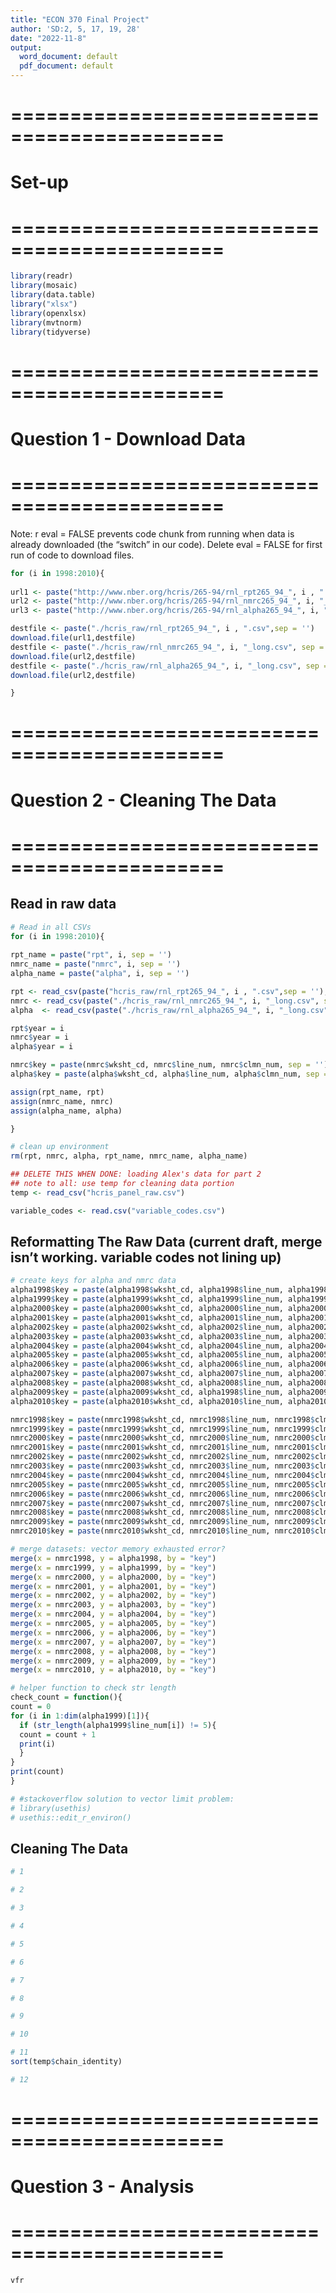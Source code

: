 ```yaml
---
title: "ECON 370 Final Project"
author: 'SD:2, 5, 17, 19, 28' 
date: "2022-11-8"
output:
  word_document: default
  pdf_document: default
---
```


# ============================================
# Set-up
# ============================================
```r
library(readr)
library(mosaic)
library(data.table)
library("xlsx")
library(openxlsx)
library(mvtnorm)
library(tidyverse)
```

# ============================================
# Question 1 - Download Data
# ============================================

Note: r eval = FALSE prevents code chunk from running when data is already downloaded (the "switch" in our code).
Delete eval = FALSE for first run of code to download files.
```r
for (i in 1998:2010){
  
url1 <- paste("http://www.nber.org/hcris/265-94/rnl_rpt265_94_", i , ".csv",sep = '')
url2 <- paste("http://www.nber.org/hcris/265-94/rnl_nmrc265_94_", i, "_long.csv", sep = '')
url3 <- paste("http://www.nber.org/hcris/265-94/rnl_alpha265_94_", i, "_long.csv", sep = '')

destfile <- paste("./hcris_raw/rnl_rpt265_94_", i , ".csv",sep = '')
download.file(url1,destfile)
destfile <- paste("./hcris_raw/rnl_nmrc265_94_", i, "_long.csv", sep = '')
download.file(url2,destfile)
destfile <- paste("./hcris_raw/rnl_alpha265_94_", i, "_long.csv", sep = '')
download.file(url2,destfile)

}
```

# ============================================
# Question 2 - Cleaning The Data
# ============================================

## Read in raw data
```r
# Read in all CSVs
for (i in 1998:2010){
  
rpt_name = paste("rpt", i, sep = '')
nmrc_name = paste("nmrc", i, sep = '')
alpha_name = paste("alpha", i, sep = '')

rpt <- read_csv(paste("hcris_raw/rnl_rpt265_94_", i , ".csv",sep = ''), show_col_types = F)
nmrc <- read_csv(paste("./hcris_raw/rnl_nmrc265_94_", i, "_long.csv", sep = ''), show_col_types = F)
alpha  <- read_csv(paste("./hcris_raw/rnl_alpha265_94_", i, "_long.csv", sep = ''), show_col_types = F)

rpt$year = i
nmrc$year = i
alpha$year = i

nmrc$key = paste(nmrc$wksht_cd, nmrc$line_num, nmrc$clmn_num, sep = '')
alpha$key = paste(alpha$wksht_cd, alpha$line_num, alpha$clmn_num, sep = '')

assign(rpt_name, rpt)
assign(nmrc_name, nmrc)
assign(alpha_name, alpha)

}

# clean up environment
rm(rpt, nmrc, alpha, rpt_name, nmrc_name, alpha_name)

## DELETE THIS WHEN DONE: loading Alex's data for part 2
## note to all: use temp for cleaning data portion 
temp <- read_csv("hcris_panel_raw.csv")

variable_codes <- read.csv("variable_codes.csv")
```

## Reformatting The Raw Data (current draft, merge isn't working. variable codes not lining up)
```r
# create keys for alpha and nmrc data
alpha1998$key = paste(alpha1998$wksht_cd, alpha1998$line_num, alpha1998$clmn_num, sep = '')
alpha1999$key = paste(alpha1999$wksht_cd, alpha1999$line_num, alpha1999$clmn_num, sep = '')
alpha2000$key = paste(alpha2000$wksht_cd, alpha2000$line_num, alpha2000$clmn_num, sep = '')
alpha2001$key = paste(alpha2001$wksht_cd, alpha2001$line_num, alpha2001$clmn_num, sep = '')
alpha2002$key = paste(alpha2002$wksht_cd, alpha2002$line_num, alpha2002$clmn_num, sep = '')
alpha2003$key = paste(alpha2003$wksht_cd, alpha2003$line_num, alpha2003$clmn_num, sep = '')
alpha2004$key = paste(alpha2004$wksht_cd, alpha2004$line_num, alpha2004$clmn_num, sep = '')
alpha2005$key = paste(alpha2005$wksht_cd, alpha2005$line_num, alpha2005$clmn_num, sep = '')
alpha2006$key = paste(alpha2006$wksht_cd, alpha2006$line_num, alpha2006$clmn_num, sep = '')
alpha2007$key = paste(alpha2007$wksht_cd, alpha2007$line_num, alpha2007$clmn_num, sep = '')
alpha2008$key = paste(alpha2008$wksht_cd, alpha2008$line_num, alpha2008$clmn_num, sep = '')
alpha2009$key = paste(alpha2009$wksht_cd, alpha1998$line_num, alpha2009$clmn_num, sep = '')
alpha2010$key = paste(alpha2010$wksht_cd, alpha2010$line_num, alpha2010$clmn_num, sep = '')

nmrc1998$key = paste(nmrc1998$wksht_cd, nmrc1998$line_num, nmrc1998$clmn_num, sep = '')
nmrc1999$key = paste(nmrc1999$wksht_cd, nmrc1999$line_num, nmrc1999$clmn_num, sep = '')
nmrc2000$key = paste(nmrc2000$wksht_cd, nmrc2000$line_num, nmrc2000$clmn_num, sep = '')
nmrc2001$key = paste(nmrc2001$wksht_cd, nmrc2001$line_num, nmrc2001$clmn_num, sep = '')
nmrc2002$key = paste(nmrc2002$wksht_cd, nmrc2002$line_num, nmrc2002$clmn_num, sep = '')
nmrc2003$key = paste(nmrc2003$wksht_cd, nmrc2003$line_num, nmrc2003$clmn_num, sep = '')
nmrc2004$key = paste(nmrc2004$wksht_cd, nmrc2004$line_num, nmrc2004$clmn_num, sep = '')
nmrc2005$key = paste(nmrc2005$wksht_cd, nmrc2005$line_num, nmrc2005$clmn_num, sep = '')
nmrc2006$key = paste(nmrc2006$wksht_cd, nmrc2006$line_num, nmrc2006$clmn_num, sep = '')
nmrc2007$key = paste(nmrc2007$wksht_cd, nmrc2007$line_num, nmrc2007$clmn_num, sep = '')
nmrc2008$key = paste(nmrc2008$wksht_cd, nmrc2008$line_num, nmrc2008$clmn_num, sep = '')
nmrc2009$key = paste(nmrc2009$wksht_cd, nmrc2009$line_num, nmrc2009$clmn_num, sep = '')
nmrc2010$key = paste(nmrc2010$wksht_cd, nmrc2010$line_num, nmrc2010$clmn_num, sep = '')

# merge datasets: vector memory exhausted error? 
merge(x = nmrc1998, y = alpha1998, by = "key")
merge(x = nmrc1999, y = alpha1999, by = "key")
merge(x = nmrc2000, y = alpha2000, by = "key")
merge(x = nmrc2001, y = alpha2001, by = "key")
merge(x = nmrc2002, y = alpha2002, by = "key")
merge(x = nmrc2003, y = alpha2003, by = "key")
merge(x = nmrc2004, y = alpha2004, by = "key")
merge(x = nmrc2005, y = alpha2005, by = "key")
merge(x = nmrc2006, y = alpha2006, by = "key")
merge(x = nmrc2007, y = alpha2007, by = "key")
merge(x = nmrc2008, y = alpha2008, by = "key")
merge(x = nmrc2009, y = alpha2009, by = "key")
merge(x = nmrc2010, y = alpha2010, by = "key")

# helper function to check str length
check_count = function(){
count = 0
for (i in 1:dim(alpha1999)[1]){
  if (str_length(alpha1999$line_num[i]) != 5){
  count = count + 1
  print(i)
  }
}
print(count)
}

# #stackoverflow solution to vector limit problem: 
# library(usethis) 
# usethis::edit_r_environ()
```


## Cleaning The Data
```r
# 1

# 2

# 3

# 4

# 5

# 6

# 7

# 8

# 9

# 10

# 11
sort(temp$chain_identity)

# 12


```


# ============================================
# Question 3 - Analysis 
# ============================================
```r
vfr
```

